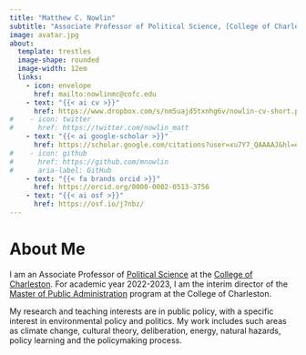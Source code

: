 ```yaml
---
title: "Matthew C. Nowlin"
subtitle: "Associate Professor of Political Science, [College of Charleston](https://cofc.edu/)"
image: avatar.jpg
about: 
  template: trestles
  image-shape: rounded
  image-width: 12em
  links:
    - icon: envelope
      href: mailto:nowlinmc@cofc.edu
    - text: "{{< ai cv >}}"
      href: https://www.dropbox.com/s/nm5uajd5txnhg6v/nowlin-cv-short.pdf?dl=0
#    - icon: twitter
#      href: https://twitter.com/nowlin_matt
    - text: "{{< ai google-scholar >}}"
      href: https://scholar.google.com/citations?user=xu7Y7_QAAAAJ&hl=en
#    - icon: github
#      href: https://github.com/mnowlin
#      aria-label: GitHub
    - text: "{{< fa brands orcid >}}"
      href: https://orcid.org/0000-0002-0513-3756
    - text: "{{< ai osf >}}"
      href: https://osf.io/j7nbz/
---
```


# About Me 

I am an Associate Professor of [Political Science](http://polisci.cofc.edu/) at the [College of Charleston](http://cofc.edu/). For academic year 2022-2023, I am the interim director of the [Master of Public Administration](https://puba.cofc.edu/) program at the College of Charleston.  

My research and teaching interests are in public policy, with a specific interest in environmental policy and politics. My work includes such areas as climate change, cultural theory, deliberation, energy, natural hazards, policy learning and the policymaking process.

